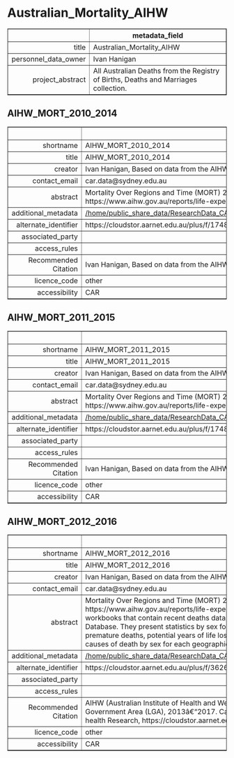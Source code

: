 Australian_Mortality_AIHW
===
<!-- html table generated in R 3.6.0 by xtable 1.8-4 package -->
<!-- Fri May 22 19:14:27 2020 -->
<table border=1>
<tr> <th>  </th> <th> metadata_field </th>  </tr>
  <tr> <td align="right"> title </td> <td> Australian_Mortality_AIHW </td> </tr>
  <tr> <td align="right"> personnel_data_owner </td> <td> Ivan Hanigan </td> </tr>
  <tr> <td align="right"> project_abstract </td> <td> All Australian Deaths from the Registry of Births, Deaths and Marriages collection.  </td> </tr>
   </table>



AIHW_MORT_2010_2014
---
<!-- html table generated in R 3.6.0 by xtable 1.8-4 package -->
<!-- Fri May 22 19:14:27 2020 -->
<table border=1>
<tr> <th>  </th> <th> metadata_field </th>  </tr>
  <tr> <td align="right"> shortname </td> <td> AIHW_MORT_2010_2014 </td> </tr>
  <tr> <td align="right"> title </td> <td> AIHW_MORT_2010_2014 </td> </tr>
  <tr> <td align="right"> creator </td> <td> Ivan Hanigan, Based on data from the AIHW </td> </tr>
  <tr> <td align="right"> contact_email </td> <td> car.data@sydney.edu.au </td> </tr>
  <tr> <td align="right"> abstract </td> <td> Mortality Over Regions and Time (MORT) 2010-2014 | The MORT data from AIHW at LGA https://www.aihw.gov.au/reports/life-expectancy-death/mort-books/contents/mort-books </td> </tr>
  <tr> <td align="right"> additional_metadata </td> <td> <a href = "/home/public_share_data/ResearchData_CAR/Environment_General/Australian_Mortality_AIHW/AIHW_MORT_2010_2014" target = "_blank">/home/public_share_data/ResearchData_CAR/Environment_General/Australian_Mortality_AIHW/AIHW_MORT_2010_2014</a> </td> </tr>
  <tr> <td align="right"> alternate_identifier </td> <td> https://cloudstor.aarnet.edu.au/plus/f/1748712283 </td> </tr>
  <tr> <td align="right"> associated_party </td> <td>  </td> </tr>
  <tr> <td align="right"> access_rules </td> <td>  </td> </tr>
  <tr> <td align="right"> Recommended Citation </td> <td> Ivan Hanigan, Based on data from the AIHW, 2018-03-10, AIHW_MORT_2010_2014, NA </td> </tr>
  <tr> <td align="right"> licence_code </td> <td> other </td> </tr>
  <tr> <td align="right"> accessibility </td> <td> CAR </td> </tr>
   </table>



AIHW_MORT_2011_2015
---
<!-- html table generated in R 3.6.0 by xtable 1.8-4 package -->
<!-- Fri May 22 19:14:27 2020 -->
<table border=1>
<tr> <th>  </th> <th> metadata_field </th>  </tr>
  <tr> <td align="right"> shortname </td> <td> AIHW_MORT_2011_2015 </td> </tr>
  <tr> <td align="right"> title </td> <td> AIHW_MORT_2011_2015 </td> </tr>
  <tr> <td align="right"> creator </td> <td> Ivan Hanigan, Based on data from the AIHW </td> </tr>
  <tr> <td align="right"> contact_email </td> <td> car.data@sydney.edu.au </td> </tr>
  <tr> <td align="right"> abstract </td> <td> Mortality Over Regions and Time (MORT) 2011-2015 | The MORT data from AIHW at LGA https://www.aihw.gov.au/reports/life-expectancy-death/mort-books/contents/mort-books </td> </tr>
  <tr> <td align="right"> additional_metadata </td> <td> <a href = "/home/public_share_data/ResearchData_CAR/Environment_General/Australian_Mortality_AIHW/AIHW_MORT_2011_2015" target = "_blank">/home/public_share_data/ResearchData_CAR/Environment_General/Australian_Mortality_AIHW/AIHW_MORT_2011_2015</a> </td> </tr>
  <tr> <td align="right"> alternate_identifier </td> <td> https://cloudstor.aarnet.edu.au/plus/f/1748712293 </td> </tr>
  <tr> <td align="right"> associated_party </td> <td>  </td> </tr>
  <tr> <td align="right"> access_rules </td> <td>  </td> </tr>
  <tr> <td align="right"> Recommended Citation </td> <td> Ivan Hanigan, Based on data from the AIHW, 2018-03-10, AIHW_MORT_2011_2015, NA </td> </tr>
  <tr> <td align="right"> licence_code </td> <td> other </td> </tr>
  <tr> <td align="right"> accessibility </td> <td> CAR </td> </tr>
   </table>



AIHW_MORT_2012_2016
---
<!-- html table generated in R 3.6.0 by xtable 1.8-4 package -->
<!-- Fri May 22 19:14:27 2020 -->
<table border=1>
<tr> <th>  </th> <th> metadata_field </th>  </tr>
  <tr> <td align="right"> shortname </td> <td> AIHW_MORT_2012_2016 </td> </tr>
  <tr> <td align="right"> title </td> <td> AIHW_MORT_2012_2016 </td> </tr>
  <tr> <td align="right"> creator </td> <td> Ivan Hanigan, Based on data from the AIHW </td> </tr>
  <tr> <td align="right"> contact_email </td> <td> car.data@sydney.edu.au </td> </tr>
  <tr> <td align="right"> abstract </td> <td> Mortality Over Regions and Time (MORT) 2012-2016 | The MORT data from AIHW at LGA https://www.aihw.gov.au/reports/life-expectancy-death/mort-books/contents/mort-books | 	 | MORT books are Excel workbooks that contain recent deaths data for specific geographical areas, sourced from the AIHW National Mortality Database. They present statistics by sex for each geographical area, including counts, rates, median age at death, premature deaths, potential years of life lost and potentially avoidable deaths. The workbooks also present leading causes of death by sex for each geographical area. |  </td> </tr>
  <tr> <td align="right"> additional_metadata </td> <td> <a href = "/home/public_share_data/ResearchData_CAR/Environment_General/Australian_Mortality_AIHW/AIHW_MORT_2012_2016" target = "_blank">/home/public_share_data/ResearchData_CAR/Environment_General/Australian_Mortality_AIHW/AIHW_MORT_2012_2016</a> </td> </tr>
  <tr> <td align="right"> alternate_identifier </td> <td> https://cloudstor.aarnet.edu.au/plus/f/3626373730 </td> </tr>
  <tr> <td align="right"> associated_party </td> <td>  </td> </tr>
  <tr> <td align="right"> access_rules </td> <td>  </td> </tr>
  <tr> <td align="right"> Recommended Citation </td> <td> AIHW (Australian Institute of Health and Welfare) 2016. MORT (Mortality Over Regions and Time) books: Local Government Area (LGA), 2013â€“2017. Canberra: AIHW. Downloaded from the Centre for Air pollution, energy and health Research, https://cloudstor.aarnet.edu.au/plus/f/3626373730 |  </td> </tr>
  <tr> <td align="right"> licence_code </td> <td> other </td> </tr>
  <tr> <td align="right"> accessibility </td> <td> CAR </td> </tr>
   </table>


